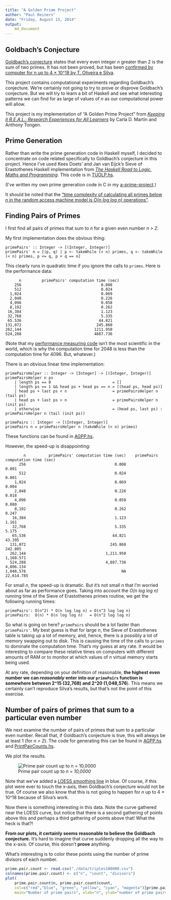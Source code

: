 ```yaml
---
title: "A Golden Prime Project"
author: "Paul Reiners"
date: "Friday, August 15, 2014"
output: 
    md_document
---
```



Goldbach's Conjecture
---------------------
[Goldbach's conjecture](http://en.wikipedia.org/wiki/Goldbach's_conjecture) states that every even integer *n* greater than 2 is the sum of two primes.  It has not been proved, but has been [confirmed by computer for *n* up to 4 × 10^18 by T. Oliveira e Silva](http://en.wikipedia.org/wiki/Goldbach%27s_conjecture#Verified_results).

This project contains computational experiments regarding Goldbach's conjecture.  We're certainly not going to try to prove or disprove Goldbach's conjecture.  But we will try to learn a bit of Haskell and see what interesting patterns we can find for as large of values of *n* as our computational power will allow.

This project is my implementation of "A Golden Prime Project" from [*Keeping it R.E.A.L.: Research Experiences for All Learners*](http://www.maa.org/publications/ebooks/keeping-it-real-research-experiences-for-all-learners) by Carla D. Martin and Anthony Tongen.

Prime Generation
----------------
Rather than write the prime generation code in Haskell myself, I decided to concentrate on code related specifically to Goldbach's conjecture in this project.  Hence I've used Kees Doets' and Jan van Eijck's Sieve of Erastothenes Haskell implementation from [*The Haskell Road to Logic, Maths and Programming*](http://homepages.cwi.nl/~jve/HR/#Home).  This code is in [TUOLP.hs](https://github.com/paul-reiners/a-golden-prime-project/blob/master/src/TUOLP.hs).

(I've written my own prime generation code in C in my [a-prime-project](https://github.com/paul-reiners/a-prime-project/blob/master/prime.c).)

It should be noted that the ["time complexity of calculating all primes below *n* in the random access machine model is *O(n log log n)* operations"](http://en.wikipedia.org/wiki/Sieve_of_Eratosthenes#Algorithm_complexity).


Finding Pairs of Primes
-----------------------
I first find all pairs of primes that sum to *n* for a given even number *n > 2*.

My first implementation does the obvious thing:

    primePairs' :: Integer -> [(Integer, Integer)]
    primePairs' n = [(p, q) | p <- takeWhile (< n) primes, q <- takeWhile (< n) primes, p <= q, p + q == n]
    
This clearly runs in quadratic time if you ignore the calls to `primes`.  Here is the performance data:

          n         primePairs' computation time (sec)
        256                             	  0.008
        512	                                  0.024
      1,024	                                  0.069
      2,048	                                  0.226
      4,096	                                  0.058
      8,192	                                  0.262
     16,384	                                  1.123
     32,768	                                  5.335
     65.536	                                 44.821
    131,072	                                245.860
    262,144	                               1211.950
    524,288	                               4887.736

(Note that my [performance measuring code](https://github.com/paul-reiners/a-golden-prime-project/blob/master/src/TimePairGeneration.hs) isn't the most scientific in the world, which is why the computation time for 2048 is less than the computation time for 4096.  But, whatever.) 

There is an obvious linear time implementation:

    primePairsHelper :: Integer -> [Integer] -> [(Integer, Integer)]
    primePairsHelper n ps 
        | length ps == 0                           = []
        | length ps == 1 && head ps + head ps == n = [(head ps, head ps)]
        | head ps + last ps < n                    = primePairsHelper n (tail ps)
        | head ps + last ps > n                    = primePairsHelper n (init ps)
        | otherwise                                = (head ps, last ps) : primePairsHelper n (tail (init ps))
        
    primePairs :: Integer -> [(Integer, Integer)]
    primePairs n = primePairsHelper n (takeWhile (< n) primes)
    
These functions can be found in [AGPP.hs](https://github.com/paul-reiners/a-golden-prime-project/blob/master/src/AGPP.hs). 

However, the speed-up is disappointing:

            n	       primePairs' computation time (sec)	 primePairs computation time (sec)
          256                               	    0.008	                             0.001
          512	                                    0.024	                             0.001
        1,024	                                    0.069	                             0.004
        2,048	                                    0.226	                             0.018
        4,096	                                    0.058	                             0.080
        8,192	                                    0.262	                             0.247
       16,384	                                    1.123	                             1.161
       32,768	                                    5.335	                             5.175
       65,536	                                   44.821	                            43.395
      131,072	                                  245.860	                           242.805
      262,144	                                1,211.950	                         1,168.571
      524,288	                                4,887.736	                         4,806.134
    1,048,576		                                   NA                           22,614.785

For small *n*, the speed-up is dramatic.  But it's not small *n* that I'm worried about as far as performance goes.  Taking into account the *O(n log log n)* running time of the Sieve of Erastothenes primes routine, we get the following running times:

    primePairs': O(n^2) * O(n log log n) = O(n^3 log log n)
    primePairs:  O(n) * O(n log log n)   = O(n^2 log log n)
    
So what is going on here?  `primePairs` should be a lot faster than `primePairs'`.  My best guess is that for large *n*, the Sieve of Erastothenes table is taking up a lot of memory, and, hence, there is a possibly a lot of memory swapping out to disk.  This is causing the time of the calls to `primes` to dominate the computation time.  That's my guess at any rate.  It would be interesting to compare these relative times on computers with different amounts of RAM or to monitor at which values of *n* virtual memory starts being used.

At any rate, depending on your definition of reasonable, **the highest even number we can *reasonably* enter into our `primePairs` function is somewhere between 2^15 (32,768) and 2^20 (1,048,576**).  This means we certainly can't reproduce Silva's results, but that's not the point of this exercise.

Number of pairs of primes that sum to a particular even number
--------------------------------------------------------------

We next examine the number of pairs of primes that sum to a particular even number.  Recall that, if Goldbach's conjecture is true, this will always be at least 1 (for *n > 2*).  The code for generating this can be found in [AGPP.hs](https://github.com/paul-reiners/a-golden-prime-project/blob/master/src/AGPP.hs) and [PrintPairCounts.hs](https://github.com/paul-reiners/a-golden-prime-project/blob/master/src/PrintPairCounts.hs).

We plot the results.  

![Prime pair count up to *n = 10,0000*](https://raw.githubusercontent.com/paul-reiners/a-golden-prime-project/master/plots/PrimePairCounts100000.png "Prime pair count up to *n = 10,000*")

Note that we've added a [LOESS smoothing line](http://en.wikipedia.org/wiki/Local_regression) in blue.  Of course, if this plot were ever to touch the x-axis, then Goldbach's conjecture would not be true.  Of course we also know that this is not going to happen for *n* up to 4 × 10^18 because of Silva's work.

Now there is something interesting in this data.
  Note the curve gathered near the LOESS curve, but notice that there is a second gathering of points above this and perhaps a third gathering of 
  points above that!  What the heck is that?!  

**From our plots, it certainly seems reasonable to believe the Goldbach conjecture.**  It's hard to imagine that curve suddenly dropping all the way to the x-axis.  Of course, this doesn't **prove** anything.

What's interesting is to color these points using the number of prime divisors
of each number.

```r
prime.pair.count <- read.csv("./data/triples100000.csv")
colnames(prime.pair.count) <- c("n", "count", "divisors")
plot(
    prime.pair.count$n, prime.pair.count$count, 
    col=c("red","blue", "green", "yellow", "cyan", "magenta")[prime.pair.count$divisors], 
    main="Number of prime pairs", xlab="n", ylab="number of prime pairs")
```
